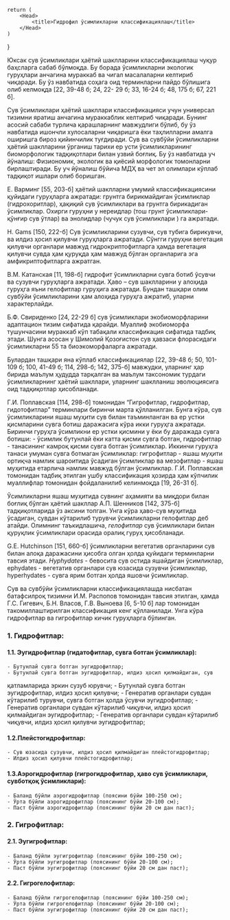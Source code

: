 
    return (
        <Head>
            <title>Гидрофил ўсимликларни классификациялаш</title>
        </Head>
    )
}

Юксак сув ўсимликлари ҳаётий шаклларини классификациялаш чуқур
баҳсларга сабаб бўлмоқда. Бу борада ўсимликларни экологик гуруҳлари
анчагина мураккаб ва чигал масалаларни келтириб чиқаради. Бу ўз навбатида
соҳага оид терминларни пайдо бўлишига олиб келмоқда [22, 39-48 б; 24, 22-
29 б; 33, 16-24 б; 48, 175 б; 67, 221 б]. 

Сув ўсимликлари ҳаётий шакллари классификацияси учун универсал
тизимни яратиш анчагина мураккаблик келтириб чиқаради. Бунинг асосий
сабаби турлича қарашларнинг мавжудлиги бўлиб, бу ўз навбатида ишончли
хулосаларни чиқаришга ёки таҳлилларни амалга оширишга бироз
қийинчилик туғдиради. Сув ва сувбўйи ўсимликларни ҳаётий шаклларини
ўрганиш тарихи ер усти ўсимликларининг биоморфологик тадқиқотлари
билан узвий боғлиқ. Бу ўз навбатида уч йўналиш: Физиономик, экологик ва
қиёсий морфологик томонларни бирлаштиради. Бу уч йўналиш бўйича МДҲ
ва чет эл олимлари кўплаб тадқиқот ишлари олиб боришган.

Е. Варминг [55, 203-б] ҳаётий шаклларни умумий классификациясини
қуйидаги гуруҳларга ажратади: грунтга бирикмайдиган ўсимликлар
(гидрохоритлар), ҳақиқий сув ўсимликлари ва грунтга бирикадиган
ўсимликлар. Охирги гуруҳни у нереидлар (тош грунт ўсимликлари-қўнғир
сув ўтлар) ва энолидлар (чучук сув ўсимликлари ) га ажратади.

H. Gams [150, 222-б] Сув ўсимликларини сузувчи, сув тубига бирикувчи,
ва илдиз ҳосил қилувчи гуруҳларга ажратади. Сўнгги гуруҳни вегетация
қилувчи органлари мавжуд гидрокриптофитларга ҳамда вегетация қилувчи
сувда ҳам қуруқда ҳам мавжуд бўлган органларига эга амфикриптофитларга
ажратган.

В.М. Катанская [11, 198-б] гидрофит ўсимликларни сувга ботиб ўсувчи
ва сузувчи гуруҳларга ажратади. Ҳаво – сув шаклларини у алоҳида гуруҳга
яъни гелофитлар гуруҳига ажратади. Бундан ташқари олим сувбўйи
ўсимликларини ҳам алоҳида гуруҳга ажратиб, уларни характерлайди.

Б.Ф. Свириденко [24, 22-29 б] сув ўсимликлари экобиоморфларини
адаптацион тизим сифатида қарайди. Муаллиф экобиоморфа тушунчасини
мураккаб кўп табақали классификация сифатида тадбиқ этади. Шунга асосан
у Шимолий Қозоғистон сув ҳавзаси флорасидаги ўсимликларни 55 та
биоэкоморфаларга ажратади.

Булардан ташқари яна кўплаб классификациялар [22, 39-48 б; 50, 101-
109 б; 100, 41-49 б; 114, 298-б; 142, 375-б] мавжудки, уларнинг ҳар бирида
маълум ҳудудда тарқалган ва маълум таксономик турдаги ўсимликларнинг
ҳаётий шакллари, уларнинг шаклланиш эволюциясига оид тадқиқотлар
ҳисобланади.

Г.И. Поплавская [114, 298-б] томонидан “Гигрофитлар, гидрофитлар,
гидотофитлар” терминлари биринчи марта қўлланилган. Бунга кўра, сув
ўсимликларини яшаш муҳити сув билан таъминланган ва ер устки
қисмларини сувга ботиш даражасига кўра икки гуруҳга ажратади. Биринчи
гуруҳга ўсимликни ер устки қисмини у ёки бу даражада сувга ботиши: -
ўсимлик бутунлай ёки катта қисми сувга ботган, гидрофитлар - танасининг
камроқ қисми сувга ботган ўсимликлар. Иккинчи гуруҳга танаси умуман
сувга ботмаган ўсимликлар: гигрофитлар - яшаш муҳити ортиқча намлик
шароитида ўсадиган ўсимликлар ва мезофитлар - яшаш муҳитида етарлича
намлик мавжуд бўлган ўсимликлар. Г.И. Поплавская томонидан тадбиқ
этилган ушбу классификация ҳозирда ҳам кўпчилик муаллифлар томонидан
фойдаланилиб келинмоқда [19, 26-31 б].

Ўсимликларни яшаш муҳитида сувнинг аҳамияти ва миқдори билан
боғлиқ бўлган ҳаётий шакллар А.П. Шенников [142, 375-б] тадқиқотларида
ўз аксини топган. Унга кўра ҳаво-сув муҳитида ўсадиган, сувдан кўтарилиб
турувчи ўсимликларни гелофитлар деб атайди. Олимнинг таъкидлашича,
*гелофитлар* сув ўсимликлари билан қуруқлик ўсимликлари орасида оралиқ
гуруҳ ҳисобланади.

G.E. Hutchinson [151, 660-б] ўсимликларни вегетатив органларини сув
билан алоқа даражасини ҳисобга олган ҳолда қуйидаги терминларни тавсия
этади. *Hyphydates* - бевосита сув остида яшайдиган ўсимликлар, ephydates -
вегетатив органлари сув юзасида сузувчи ўсимликлар, hyperhydates - сувга
ярим ботган ҳолда яшовчи ўсимликлар.

Сув ва сувбўйи ўсимликларни классификациялашда нисбатан
батафсилроқ тизимни И.М. Распопов томонидан тавсия этилган, ҳамда Г.С.
Гигевич, Б.Н. Власов, Г.В. Выноева [6, 5-10 б] лар томонидан
такомиллаштирилган классификация кенг қўлланилади. Унга кўра
гидрофитлар ва гигрофитлар кичик гуруҳларга бўлинган.

### **1. Гидрофитлар:**
#### **1.1. Эугидрофитлар** (гидатофитлар, сувга ботган ўсимликлар):
    - Бутунлай сувга ботган эугидрофитлар;
    - Бутунлай сувга ботган эугидрофитлар, илдиз ҳосил қилмайдиган, сув
қатламларида эркин сузуб юрувчи;
    - Бутунлай сувга ботган эугидрофитлар, илдиз ҳосил қилувчи;
    - Генератив органлари сувдан кўтарилиб турувчи, сувга ботган ҳолда
ўсувчи эугидрофитлар;
    - Генератив органлари сувдан кўтарилиб чиқувчи, илдиз ҳосил
қилмайдиган эугидрофитлар;
    - Генератив органлари сувдан кўтарилиб чиқувчи, илдиз ҳосил қилувчи
эугидрофитлар;

#### **1.2.Плейстогидрофитлар:**
    - Сув юзасида сузувчи, илдиз ҳосил қилмайдиган плейстогидрофитлар;
    - Илдиз ҳосил қилувчи плейстогидрофитлар;

#### **1.3.Аэрогидрофитлар** (гигрогидрофитлар, ҳаво сув ўсимликлари, сувботқоқ ўсимликлари):
    - Баланд бўйли аэрогидрофитлар (поясини бўйи 100-250 см);
    - Ўрта бўйли аэрогидрофитлар (поясининг бўйи 20-100 см);
    - Паст бўйли аэрогидрофитлар (поясининг бўйи 20 см дан паст);


### **2. Гигрофитлар:**
#### **2.1. Эугигрофитлар:**
    - Баланд бўйли эугигрофитлар (поясининг бўйи 100-250 см);
    - Ўрта бўйли эугигрофитлар (поясининг бўйи 20-100 см);
    - Паст бўйли эугигрофитлар (поясининг бўйи 20 см дан паст);

#### **2.2. Гигрогелофитлар:**
    - Баланд бўйли гигрогелофитлар (поясининг бўйи 100-250 см);
    - Ўрта бўйли гигрогелофитлар (поясининг бўйи 20-100 см);
    - Паст бўйли эугигрофитлар (поясининг бўйи 20 см дан паст);
